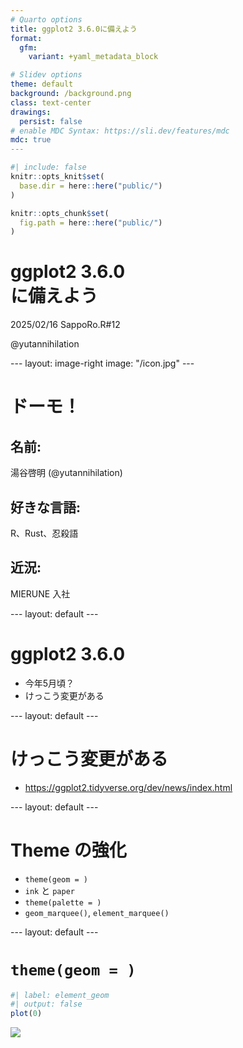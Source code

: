 ```yaml
---
# Quarto options
title: ggplot2 3.6.0に備えよう
format:
  gfm:
    variant: +yaml_metadata_block

# Slidev options
theme: default
background: /background.png
class: text-center
drawings:
  persist: false
# enable MDC Syntax: https://sli.dev/features/mdc
mdc: true
---
```


```r
#| include: false
knitr::opts_knit$set(
  base.dir = here::here("public/")
)

knitr::opts_chunk$set(
  fig.path = here::here("public/")
)
```

# ggplot2 3.6.0<br/>に備えよう

2025/02/16 SappoRo.R#12

@yutannihilation

```{=html}
---
layout: image-right
image: "/icon.jpg"
---
```

# ドーモ！

## 名前:

湯谷啓明
(@yutannihilation)

## 好きな言語:

R、Rust、忍殺語

## 近況:

MIERUNE 入社

```{=html}
---
layout: default
---
```

# ggplot2 3.6.0

- 今年5月頃？
- けっこう変更がある

```{=html}
---
layout: default
---
```

# けっこう変更がある

- <https://ggplot2.tidyverse.org/dev/news/index.html>

```{=html}
---
layout: default
---
```

# Theme の強化

- `theme(geom = )`
- `ink` と `paper`
- `theme(palette = )`
- `geom_marquee()`, `element_marquee()`

```{=html}
---
layout: default
---
```

# `theme(geom = )`

```r
#| label: element_geom
#| output: false
plot(0)
```

![](/element_geom-1.png)